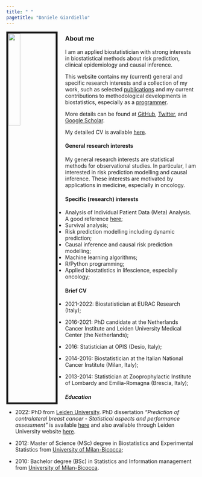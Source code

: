 ```yaml
---
title: " "
pagetitle: "Daniele Giardiello"
---
```



<link rel="stylesheet" href="https://cdn.jsdelivr.net/gh/jpswalsh/academicons@1/css/academicons.min.css">

<img src="images/DanieleGiardiello.jpg" style="width:25%; border:5px solid; margin-right: 20px" align="left">


### About me
I am an applied biostatistician with strong interests in biostatistical methods about risk prediction, clinical epidemiology and causal inference.  

This website contains my (current) general and specific research interests and a collection of my work, such as selected [publications](https://danielegiardiello.github.io/research.html) and my current contributions to methodological developments in biostatistics, especially as a [programmer](https://danielegiardiello.github.io/programming.html).   

More details can be found at [GitHub](https://github.com/danielegiardiello), [Twitter](https://twitter.com/DGiardiello_), and [Google Scholar](https://danielegiardiello.github.io/contact.html).  

My detailed CV is available [here](https://danielegiardiello.github.io/files/CV_DG_202207.pdf).

#### General research interests
My general research interests are statistical methods for observational studies. In particular, I am interested in risk prediction modelling and causal inference. These interests are motivated by applications in medicine, especially in oncology. 

#### Specific (research) interests

+ Analysis of Individual Patient Data (Meta) Analysis. A good reference [here](https://www.ipdma.co.uk/); 
+ Survival analysis;  
+ Risk prediction modelling including dynamic prediction;  
+ Causal inference and causal risk prediction modelling;  
+ Machine learning algorithms;  
+ R/Python programming;  
+ Applied biostatistics in lifescience, especially oncology;


#### Brief CV

+ 2021-2022: Biostatistician at EURAC Research (Italy);  

+ 2016-2021: PhD candidate at the Netherlands Cancer Institute and Leiden University Medical Center (the Netherlands);   

+ 2016: Statistician at OPIS (Desio, Italy);  

+ 2014-2016: Biostatistician at the Italian National Cancer Institute (Milan, Italy);  
+ 2013-2014: Statistician at Zooprophylactic Institute of Lombardy and Emilia-Romagna (Brescia, Italy);  


##### Education

+ 2022: PhD from [Leiden University](https://www.universiteitleiden.nl/en). PhD dissertation _"Prediction of contralateral breast cancer - Statistical aspects and performance assessment"_ is available [here](https://books.gildeprint.nl/thesis/579953-Giardiello/) and also available through Leiden University website [here](https://scholarlypublications.universiteitleiden.nl/handle/1887/3455362).

+ 2012: Master of Science (MSc) degree in Biostatistics and Experimental Statistics from [University of Milan-Bicocca](https://en.unimib.it/);   

+ 2010: Bachelor degree (BSc) in Statistics and Information management from [University of Milan-Bicocca](https://en.unimib.it/).  









